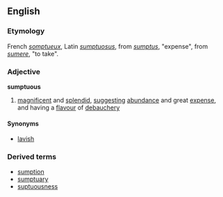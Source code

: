 ==English==
===Etymology===
French ''[[somptueux]]'', Latin ''[[sumptuosus]]'', from ''[[sumptus]]'', "expense", from ''[[sumere]]'', "to take".
===Adjective===
'''sumptuous'''
#[[magnificent]] and [[splendid]], [[suggest]]ing [[abundance]] and great [[expense]], and having a [[flavour]] of [[debauchery]]
====Synonyms====
*[[lavish]]
===Derived terms===
*[[sumption]]
*[[sumptuary]]
*[[suptuousness]]